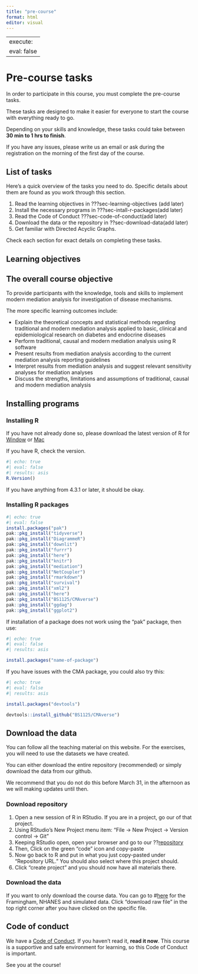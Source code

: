 ```yaml
---
title: "pre-course"
format: html
editor: visual
---
```


---
execute:
  eval: false
---

# Pre-course tasks {#sec-pre-course}

In order to participate in this course, you must complete the pre-course tasks.

These tasks are designed to make it easier for everyone to start the course with everything ready to go.

Depending on your skills and knowledge, these tasks could take between **30 min to 1 hrs to finish**.

If you have any issues, please write us an email or ask during the registration on the morning of the first day of the course.

## List of tasks

Here's a quick overview of the tasks you need to do. Specific details about them are found as you work through this section.

1.  Read the learning objectives in ???sec-learning-objectives (add later)
2.  Install the necessary programs in ???sec-intall-r-packages(add later)
3.  Read the Code of Conduct ???sec-code-of-conduct(add later)
4.  Download the data or the repository in ??sec-download-data(add later)
5.  Get familiar with Directed Acyclic Graphs.

Check each section for exact details on completing these tasks.

## Learning objectives {#sec-learning-objectives}

::: callout-note
## The overall course objective

To provide participants with the knowledge, tools and skills to implement modern mediation analysis for investigation of disease mechanisms.
:::

The more specific learning outcomes include:

-   Explain the theoretical concepts and statistical methods regarding traditional and modern mediation analysis applied to basic, clinical and epidemiological research on diabetes and endocrine diseases
-   Perform traditional, causal and modern mediation analysis using R software
-   Present results from mediation analysis according to the current mediation analysis reporting guidelines
-   Interpret results from mediation analysis and suggest relevant sensitivity analyses for mediation analyses
-   Discuss the strengths, limitations and assumptions of traditional, causal and modern mediation analysis

## Installing programs {#sec-intall-r-packages}

### Installing R

If you have not already done so, please download the latest version of R for [Window](https://cran.r-project.org/bin/windows/base/) or [Mac](https://cran.r-project.org/bin/macosx/)

If you have R, check the version.

```r
#| echo: true
#| eval: false
#| results: asis
R.Version()
```

If you have anything from 4.3.1 or later, it should be okay.

### Installing R packages

```r
#| echo: true
#| eval: false
install.packages("pak")
pak::pkg_install("tidyverse")
pak::pkg_install("DiagrammeR")
pak::pkg_install("downlit")
pak::pkg_install("furrr")
pak::pkg_install("here")
pak::pkg_install("knitr")
pak::pkg_install("mediation")
pak::pkg_install("NetCoupler")
pak::pkg_install("rmarkdown")
pak::pkg_install("survival")
pak::pkg_install("xml2")
pak::pkg_install("here")
pak::pkg_install("BS1125/CMAverse")
pak::pkg_install("ggdag")
pak::pkg_install("ggplot2")
```

If installation of a package does not work using the "pak" package, then use:

```r
#| echo: true
#| eval: false
#| results: asis

install.packages("name-of-package")
```

If you have issues with the CMA package, you could also try this:

```r
#| echo: true
#| eval: false
#| results: asis

install.packages("devtools")

devtools::install_github("BS1125/CMAverse")
```

## Download the data {#sec-download-data}

You can follow all the teaching material on this website. For the exercises, you will need to use the datasets we have created.

You can either download the entire repository (recommended) or simply download the data from our github.

We recommend that you do not do this before March 31, in the afternoon as we will making updates until then.

### Download repository

1.  Open a new session of R in RStudio. If you are in a project, go our of that project.
2.  Using RStudio's New Project menu item: "File -\> New Project -\> Version control -\> Git"
3.  Keeping RStudio open, open your browser and go to our ??[repository](https://github.com/steno-aarhus/mediation-analysis-course)
4.  Then, Click on the green "code" icon and copy-paste
5.  Now go back to R and put in what you just copy-pasted under "Repository URL." You should also select where this project should.
6.  Click "create project" and you should now have all materials there.

### Download the data

If you want to only download the course data. You can go to \#[here](https://github.com/steno-aarhus/mediation-analysis-course/tree/main/data) for the Framingham, NHANES and simulated data. Click "download raw file" in the top right corner after you have clicked on the specific file.

## Code of conduct {#sec-code-of-conduct}

We have a [Code of Conduct](https://guides.rostools.org/conduct.html). If you haven't read it, **read it now**. This course is a supportive and safe environment for learning, so this Code of Conduct is important.

See you at the course!
